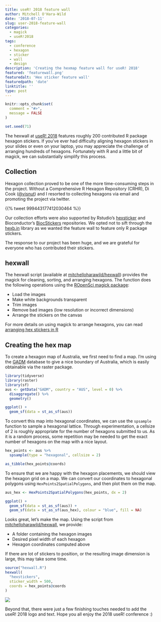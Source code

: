 ```yaml
---
title: useR! 2018 feature wall
author: Mitchell O'Hara-Wild
date: '2018-07-11'
slug: user-2018-feature-wall
categories:
  - magick
  - useR!2018
tags:
  - conference
  - hexagon
  - sticker
  - wall
  - design
description: 'Creating the hexmap feature wall for useR! 2018'
featured: 'featurewall.png'
featuredalt: 'Hex sticker feature wall'
featuredpath: 'date'
linktitle: ''
type: post
---
```

```r
knitr::opts_chunk$set(
  comment = "#>",
  message = FALSE
)

set.seed(71)
```

The hexwall at [useR! 2018](http://user2018.r-project.org/) features roughly 200 contributed R package hexagon stickers. If you've ever had difficulty aligning hexagon stickers in your slides or even on your laptop, you may appreciate the challenge of arranging hundreds of hexagons. Fortunately with R and a little bit of magick, we can substantially simplify this process.

## Collection

Hexagon collection proved to be one of the more time-consuming steps in the project. Without a Comprehensive R Hexagon Repository (CRHR), Di Cook ([\@visnut](https://twitter.com/visnut/)) and I resorted to collecting hexagons via email and promoting the project via twitter.

{{% tweet 999443177412030464 %}}

Our collection efforts were also supported by Rstudio's [hexsticker](http://github.com/rstudio/hexsticker) and Bioconductor's [BiocStickers](https://github.com/Bioconductor/BiocStickers) repositories. We opted not to sift through the [hexb.in](http://hexb.in/) library as we wanted the feature wall to feature only R package stickers.

The response to our project has been huge, and we are grateful for everyone who has contributed their stickers.

## hexwall
The hexwall script (available at [mitchelloharawild/hexwall](https://github.com/mitchelloharawild/hexwall)) provides the magick for cleaning, sorting, and arranging hexagons. The function does the following operations using the [ROpenSci magick package](https://github.com/ropensci/magick):

* Load the images
* Make white backgrounds transparent
* Trim images
* Remove bad images (low resolution or incorrect dimensions)
* Arrange the stickers on the canvas

For more details on using magick to arrange hexagons, you can read [arranging hex stickers in R](https://blog.mitchelloharawild.com/blog/hexwall)

## Creating the hex map
To create a hexagon map of Australia, we first need to find a map. I'm using the [GADM](https://gadm.org/) database to give a nice boundary of Australia, which is easily obtainable via the raster package.

```r
library(tidyverse)
library(raster)
library(sf)
aus <- getData("GADM", country = "AUS", level = 0) %>%
  disaggregate() %>%
  geometry()

ggplot() + 
  geom_sf(data = st_as_sf(aus))
```

To convert this map into hexagonal coordinates, we can use the `spsample` function to sample a hexagonal lattice. Through experimentation, a cellsize of 2 is roughly appropriate for the number of hexagons submitted to us. As it is a random process, some repetition may be needed to get the exact number of hexagons on the map with a nice layout.

```r
hex_points <- aus %>%
  spsample(type = "hexagonal", cellsize = 2)

as_tibble(hex_points@coords)
```

To ensure that we are happy with the hexagon placements, we should view the hexagon grid on a map. We can convert our coordinates to hexagonal polygons using `HexPoints2SpatialPolygons`, and then plot them on the map.

```r
aus_hex <- HexPoints2SpatialPolygons(hex_points, dx = 2)

ggplot() + 
  geom_sf(data = st_as_sf(aus)) + 
  geom_sf(data = st_as_sf(aus_hex), colour = "blue", fill = NA)
```

Looks great, let's make the map. Using the script from [mitchelloharawild/hexwall](https://github.com/mitchelloharawild/hexwall), we provide:

* A folder containing the hexagon images
* Desired pixel width of each hexagon
* Hexagon coordinates computed above

If there are lot of stickers to position, or the resulting image dimension is large, this may take some time.

```r
source("hexwall.R")
hexwall(
  "hexstickers",
  sticker_width = 500,
  coords = hex_points@coords
)
```
![](/blog/2018-07-10-user-2018-feature-wall_files/final.jpg)

Beyond that, there were just a few finishing touches needed to add the useR! 2018 logo and text. Hope you all enjoy the 2018 useR! conference :)